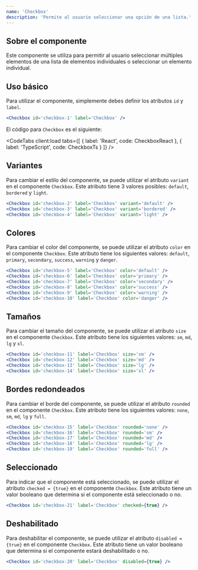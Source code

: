 ```yaml
---
name: 'Checkbox'
description: 'Permite al usuario seleccionar una opción de una lista.'
---
```



## Sobre el componente

Este componente se utiliza para permitir al usuario seleccionar múltiples elementos de una lista de elementos individuales o seleccionar un elemento individual.

## Uso básico

Para utilizar el componente, simplemente debes definir los atributos `id` y `label`.

<Preview>
  <div class='flex items-center justify-center gap-x-2 w-full m-auto'>
    <Checkbox client:load id='checkbox-1' label='Checkbox' />
  </div>
</Preview>

<CodeBlock client:load>

```jsx
<Checkbox id='checkbox-1' label='Checkbox' />
```

</CodeBlock>

El código para `Checkbox` es el siguiente:

<CodeTabs
  client:load
  tabs={[
    { label: 'React', code: CheckboxReact },
    { label: 'TypeScript', code: CheckboxTs }
  ]}
/>

## Variantes

Para cambiar el estilo del componente, se puede utilizar el atributo `variant` en el componente `Checkbox`. Este atributo tiene 3 valores posibles: `default`, `bordered` y `light`.

<Preview>
  <div class='flex items-center justify-center gap-x-2 w-full m-auto'>
    <Checkbox client:load id='checkbox-2' label='Checkbox' variant='default' />
    <Checkbox client:load id='checkbox-3' label='Checkbox' variant='bordered' />
    <Checkbox client:load id='checkbox-4' label='Checkbox' variant='light' />
  </div>
</Preview>

<CodeBlock client:load>

```jsx
<Checkbox id='checkbox-2' label='Checkbox' variant='default' />
<Checkbox id='checkbox-3' label='Checkbox' variant='bordered' />
<Checkbox id='checkbox-4' label='Checkbox' variant='light' />
```

</CodeBlock>

## Colores

Para cambiar el color del componente, se puede utilizar el atributo `color` en el componente `Checkbox`. Este atributo tiene los siguientes valores: `default`, `primary`, `secondary`, `success`, `warning` y `danger`.

<Preview>
  <div class='flex flex-col items-center justify-center gap-y-2 w-full m-auto'>
    <div class='flex items-center justify-center gap-x-2 w-full m-auto'>
      <Checkbox client:load id='checkbox-5' label='Checkbox' color='default' />
      <Checkbox client:load id='checkbox-6' label='Checkbox' color='primary' />
      <Checkbox
        client:load
        id='checkbox-7'
        label='Checkbox'
        color='secondary'
      />
    </div>
    <div class='flex items-center justify-center gap-x-2 w-full m-auto'>
      <Checkbox client:load id='checkbox-8' label='Checkbox' color='success' />
      <Checkbox client:load id='checkbox-9' label='Checkbox' color='warning' />
      <Checkbox client:load id='checkbox-10' label='Checkbox' color='danger' />
    </div>
  </div>
</Preview>

<CodeBlock client:load>

```jsx
<Checkbox id='checkbox-5' label='Checkbox' color='default' />
<Checkbox id='checkbox-6' label='Checkbox' color='primary' />
<Checkbox id='checkbox-7' label='Checkbox' color='secondary' />
<Checkbox id='checkbox-8' label='Checkbox' color='success' />
<Checkbox id='checkbox-9' label='Checkbox' color='warning' />
<Checkbox id='checkbox-10' label='Checkbox' color='danger' />
```

</CodeBlock>

## Tamaños

Para cambiar el tamaño del componente, se puede utilizar el atributo `size` en el componente `Checkbox`. Este atributo tiene los siguientes valores: `sm`, `md`, `lg` y `xl`.

<Preview>
  <div class='flex items-center justify-center gap-x-2 w-full m-auto'>
    <Checkbox client:load id='checkbox-11' label='Checkbox' size='sm' />
    <Checkbox client:load id='checkbox-12' label='Checkbox' size='md' />
    <Checkbox client:load id='checkbox-13' label='Checkbox' size='lg' />
    <Checkbox client:load id='checkbox-14' label='Checkbox' size='xl' />
  </div>
</Preview>

<CodeBlock client:load>

```jsx
<Checkbox id='checkbox-11' label='Checkbox' size='sm' />
<Checkbox id='checkbox-12' label='Checkbox' size='md' />
<Checkbox id='checkbox-13' label='Checkbox' size='lg' />
<Checkbox id='checkbox-14' label='Checkbox' size='xl' />
```

</CodeBlock>

## Bordes redondeados

Para cambiar el borde del componente, se puede utilizar el atributo `rounded` en el componente `Checkbox`. Este atributo tiene los siguientes valores: `none`, `sm`, `md`, `lg` y `full`.

<Preview>
  <div class='flex flex-col items-center justify-center gap-y-2 w-full m-auto'>
    <div class='flex items-center justify-center gap-x-2 w-full m-auto'>
      <Checkbox client:load id='checkbox-15' label='Checkbox' rounded='none' />
      <Checkbox client:load id='checkbox-16' label='Checkbox' rounded='sm' />
      <Checkbox client:load id='checkbox-17' label='Checkbox' rounded='md' />
    </div>
    <div class='flex items-center justify-center gap-x-2 w-full m-auto'>
      <Checkbox client:load id='checkbox-18' label='Checkbox' rounded='lg' />
      <Checkbox client:load id='checkbox-19' label='Checkbox' rounded='full' />
    </div>
  </div>
</Preview>

<CodeBlock client:load>

```jsx
<Checkbox id='checkbox-15' label='Checkbox' rounded='none' />
<Checkbox id='checkbox-16' label='Checkbox' rounded='sm' />
<Checkbox id='checkbox-17' label='Checkbox' rounded='md' />
<Checkbox id='checkbox-18' label='Checkbox' rounded='lg' />
<Checkbox id='checkbox-19' label='Checkbox' rounded='full' />
```

</CodeBlock>

## Seleccionado

Para indicar que el componente está seleccionado, se puede utilizar el atributo `checked = {true}` en el componente `Checkbox`. Este atributo tiene un valor booleano que determina si el componente está seleccionado o no.

<Preview>
  <div class='flex items-center justify-center gap-x-2 w-full m-auto'>
    <Checkbox client:load id='checkbox-21' label='Checkbox' checked={true} />
  </div>
</Preview>

<CodeBlock client:load>

```jsx
<Checkbox id='checkbox-21' label='Checkbox' checked={true} />
```

</CodeBlock>

## Deshabilitado

Para deshabilitar el componente, se puede utilizar el atributo `disabled = {true}` en el componente `Checkbox`. Este atributo tiene un valor booleano que determina si el componente estará deshabilitado o no.

<Preview>
  <div class='flex items-center justify-center gap-x-2 w-full m-auto'>
    <Checkbox client:load id='checkbox-20' label='Checkbox' disabled={true} />
  </div>
</Preview>

<CodeBlock client:load>

```jsx
<Checkbox id='checkbox-20' label='Checkbox' disabled={true} />
```

</CodeBlock>
